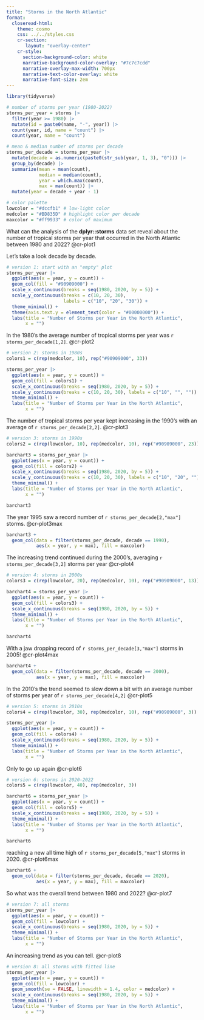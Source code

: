 ```yaml
---
title: "Storms in the North Atlantic"
format: 
  closeread-html:
    theme: cosmo
    css: ../../styles.css
    cr-section:
       layout: "overlay-center"
    cr-style:
      section-background-color: white
      narrative-background-color-overlay: "#7c7c7cdd"
      narrative-overlay-max-width: 700px
      narrative-text-color-overlay: white
      narrative-font-size: 2em
---
```


```r
library(tidyverse)

# number of storms per year (1980-2022)
storms_per_year = storms |>
  filter(year >= 1980) |> 
  mutate(id = paste0(name, "-", year)) |> 
  count(year, id, name = "count") |> 
  count(year, name = "count")

# mean & median number of storms per decade
storms_per_decade = storms_per_year |>
  mutate(decade = as.numeric(paste0(str_sub(year, 1, 3), "0"))) |> 
  group_by(decade) |> 
  summarize(mean = mean(count),
            median = median(count),
            year = which.max(count),
            max = max(count)) |> 
  mutate(year = decade + year - 1)

# color palette
lowcolor = "#dccfb1" # low-light color
medcolor = "#BD835D" # highlight color per decade
maxcolor = "#ff9933" # color of maximum
```


::::{.cr-section}

What can the analysis of the __dplyr::storms__ data set reveal
about the number of tropical storms per year that occurred in the North 
Atlantic between 1980 and 2022? @cr-plot1

Let's take a look decade by decade.

:::{#cr-plot1}

```r
# version 1: start with an "empty" plot
storms_per_year |> 
  ggplot(aes(x = year, y = count)) +
  geom_col(fill = "#90909000") +
  scale_x_continuous(breaks = seq(1980, 2020, by = 5)) +
  scale_y_continuous(breaks = c(10, 20, 30), 
                     labels = c("10", "20", "30")) +
  theme_minimal() +
  theme(axis.text.y = element_text(color = "#00000000")) +
  labs(title = "Number of Storms per Year in the North Atlantic",
       x = "")
```

:::


In the 1980's the average number of tropical storms per year was 
`r storms_per_decade[1,2]`. @cr-plot2

:::{#cr-plot2}
```r
# version 2: storms in 1980s
colors1 = c(rep(medcolor, 10), rep("#90909000", 33))

storms_per_year |> 
  ggplot(aes(x = year, y = count)) +
  geom_col(fill = colors1) +
  scale_x_continuous(breaks = seq(1980, 2020, by = 5)) +
  scale_y_continuous(breaks = c(10, 20, 30), labels = c("10", "", "")) +
  theme_minimal() +
  labs(title = "Number of Storms per Year in the North Atlantic",
       x = "")
```
:::


The number of tropical storms per year kept increasing in the 1990's with an average of `r storms_per_decade[2,2]`. @cr-plot3

:::{#cr-plot3}
```r
# version 3: storms in 1990s
colors2 = c(rep(lowcolor, 10), rep(medcolor, 10), rep("#90909000", 23))

barchart3 = storms_per_year |> 
  ggplot(aes(x = year, y = count)) +
  geom_col(fill = colors2) +
  scale_x_continuous(breaks = seq(1980, 2020, by = 5)) +
  scale_y_continuous(breaks = c(10, 20, 30), labels = c("10", "20", "")) +
  theme_minimal() +
  labs(title = "Number of Storms per Year in the North Atlantic",
       x = "")

barchart3
```
:::


The year 1995 saw a record number of `r storms_per_decade[2,"max"]` storms. @cr-plot3max

:::{#cr-plot3max}
```r
barchart3 +
  geom_col(data = filter(storms_per_decade, decade == 1990), 
           aes(x = year, y = max), fill = maxcolor)
```
:::



The increasing trend continued during the 2000's, averaging `r storms_per_decade[3,2]` storms per year @cr-plot4

:::{#cr-plot4}
```r
# version 4: storms in 2000s
colors3 = c(rep(lowcolor, 20), rep(medcolor, 10), rep("#90909000", 13))

barchart4 = storms_per_year |> 
  ggplot(aes(x = year, y = count)) +
  geom_col(fill = colors3) +
  scale_x_continuous(breaks = seq(1980, 2020, by = 5)) +
  theme_minimal() +
  labs(title = "Number of Storms per Year in the North Atlantic",
       x = "")

barchart4
```
:::


With a jaw dropping record of `r storms_per_decade[3,"max"]` storms in 2005! @cr-plot4max

:::{#cr-plot4max}
```r
barchart4 +
  geom_col(data = filter(storms_per_decade, decade == 2000), 
           aes(x = year, y = max), fill = maxcolor) 
```
:::


In the 2010's the trend seemed to slow down a bit with an average number of 
storms per year of `r storms_per_decade[4,2]`  @cr-plot5

:::{#cr-plot5}
```r
# version 5: storms in 2010s
colors4 = c(rep(lowcolor, 30), rep(medcolor, 10), rep("#90909000", 3))

storms_per_year |> 
  ggplot(aes(x = year, y = count)) +
  geom_col(fill = colors4) +
  scale_x_continuous(breaks = seq(1980, 2020, by = 5)) +
  theme_minimal() +
  labs(title = "Number of Storms per Year in the North Atlantic",
       x = "")
```
:::


Only to go up again @cr-plot6

:::{#cr-plot6}
```r
# version 6: storms in 2020-2022
colors5 = c(rep(lowcolor, 40), rep(medcolor, 3))

barchart6 = storms_per_year |> 
  ggplot(aes(x = year, y = count)) +
  geom_col(fill = colors5) +
  scale_x_continuous(breaks = seq(1980, 2020, by = 5)) +
  theme_minimal() +
  labs(title = "Number of Storms per Year in the North Atlantic",
       x = "")

barchart6
```
:::


reaching a new all time high of `r storms_per_decade[5,"max"]` storms in 2020. @cr-plot6max

:::{#cr-plot6max}
```r
barchart6 +
  geom_col(data = filter(storms_per_decade, decade == 2020), 
           aes(x = year, y = max), fill = maxcolor)
```
:::


So what was the overall trend between 1980 and 2022? @cr-plot7

:::{#cr-plot7}
```r
# version 7: all storms
storms_per_year |> 
  ggplot(aes(x = year, y = count)) +
  geom_col(fill = lowcolor) +
  scale_x_continuous(breaks = seq(1980, 2020, by = 5)) +
  theme_minimal() +
  labs(title = "Number of Storms per Year in the North Atlantic",
       x = "")
```
:::


An increasing trend as you can tell. @cr-plot8

:::{#cr-plot8}
```r
# version 8: all storms with fitted line
storms_per_year |> 
  ggplot(aes(x = year, y = count)) +
  geom_col(fill = lowcolor) +
  geom_smooth(se = FALSE, linewidth = 1.4, color = medcolor) +
  scale_x_continuous(breaks = seq(1980, 2020, by = 5)) +
  theme_minimal() +
  labs(title = "Number of Storms per Year in the North Atlantic",
       x = "")
```
:::


::::
